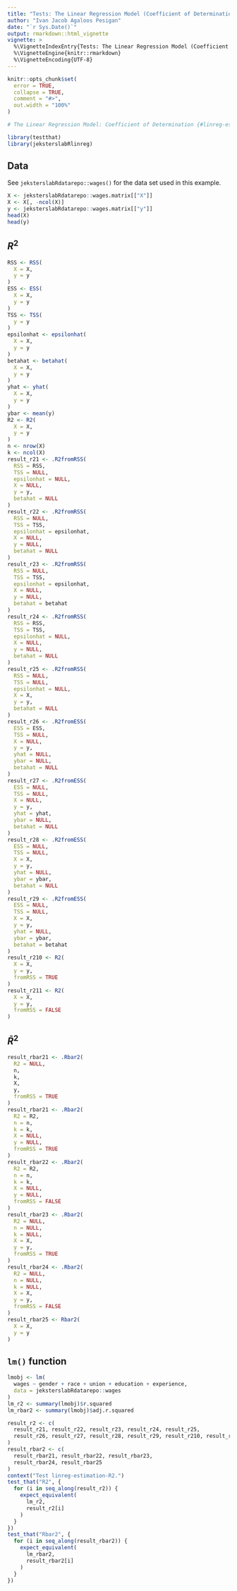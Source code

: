 ```yaml
---
title: "Tests: The Linear Regression Model (Coefficient of Determination)"
author: "Ivan Jacob Agaloos Pesigan"
date: "`r Sys.Date()`"
output: rmarkdown::html_vignette
vignette: >
  %\VignetteIndexEntry{Tests: The Linear Regression Model (Coefficient of Determination)}
  %\VignetteEngine{knitr::rmarkdown}
  %\VignetteEncoding{UTF-8}
---
```



```r
knitr::opts_chunk$set(
  error = TRUE,
  collapse = TRUE,
  comment = "#>",
  out.width = "100%"
)
```




```r
# The Linear Regression Model: Coefficient of Determination {#linreg-estimation-R2-example}
```



```r
library(testthat)
library(jeksterslabRlinreg)
```


## Data

See `jeksterslabRdatarepo::wages()` for the data set used in this example.


```r
X <- jeksterslabRdatarepo::wages.matrix[["X"]]
X <- X[, -ncol(X)]
y <- jeksterslabRdatarepo::wages.matrix[["y"]]
head(X)
head(y)
```


## $R^{2}$


```r
RSS <- RSS(
  X = X,
  y = y
)
ESS <- ESS(
  X = X,
  y = y
)
TSS <- TSS(
  y = y
)
epsilonhat <- epsilonhat(
  X = X,
  y = y
)
betahat <- betahat(
  X = X,
  y = y
)
yhat <- yhat(
  X = X,
  y = y
)
ybar <- mean(y)
R2 <- R2(
  X = X,
  y = y
)
n <- nrow(X)
k <- ncol(X)
result_r21 <- .R2fromRSS(
  RSS = RSS,
  TSS = NULL,
  epsilonhat = NULL,
  X = NULL,
  y = y,
  betahat = NULL
)
result_r22 <- .R2fromRSS(
  RSS = NULL,
  TSS = TSS,
  epsilonhat = epsilonhat,
  X = NULL,
  y = NULL,
  betahat = NULL
)
result_r23 <- .R2fromRSS(
  RSS = NULL,
  TSS = TSS,
  epsilonhat = epsilonhat,
  X = NULL,
  y = NULL,
  betahat = betahat
)
result_r24 <- .R2fromRSS(
  RSS = RSS,
  TSS = TSS,
  epsilonhat = NULL,
  X = NULL,
  y = NULL,
  betahat = NULL
)
result_r25 <- .R2fromRSS(
  RSS = NULL,
  TSS = NULL,
  epsilonhat = NULL,
  X = X,
  y = y,
  betahat = NULL
)
result_r26 <- .R2fromESS(
  ESS = ESS,
  TSS = NULL,
  X = NULL,
  y = y,
  yhat = NULL,
  ybar = NULL,
  betahat = NULL
)
result_r27 <- .R2fromESS(
  ESS = NULL,
  TSS = NULL,
  X = NULL,
  y = y,
  yhat = yhat,
  ybar = NULL,
  betahat = NULL
)
result_r28 <- .R2fromESS(
  ESS = NULL,
  TSS = NULL,
  X = X,
  y = y,
  yhat = NULL,
  ybar = ybar,
  betahat = NULL
)
result_r29 <- .R2fromESS(
  ESS = NULL,
  TSS = NULL,
  X = X,
  y = y,
  yhat = NULL,
  ybar = ybar,
  betahat = betahat
)
result_r210 <- R2(
  X = X,
  y = y,
  fromRSS = TRUE
)
result_r211 <- R2(
  X = X,
  y = y,
  fromRSS = FALSE
)
```


## $\bar{R}^{2}$


```r
result_rbar21 <- .Rbar2(
  R2 = NULL,
  n,
  k,
  X,
  y,
  fromRSS = TRUE
)
result_rbar21 <- .Rbar2(
  R2 = R2,
  n = n,
  k = k,
  X = NULL,
  y = NULL,
  fromRSS = TRUE
)
result_rbar22 <- .Rbar2(
  R2 = R2,
  n = n,
  k = k,
  X = NULL,
  y = NULL,
  fromRSS = FALSE
)
result_rbar23 <- .Rbar2(
  R2 = NULL,
  n = NULL,
  k = NULL,
  X = X,
  y = y,
  fromRSS = TRUE
)
result_rbar24 <- .Rbar2(
  R2 = NULL,
  n = NULL,
  k = NULL,
  X = X,
  y = y,
  fromRSS = FALSE
)
result_rbar25 <- Rbar2(
  X = X,
  y = y
)
```


## `lm()` function


```r
lmobj <- lm(
  wages ~ gender + race + union + education + experience,
  data = jeksterslabRdatarepo::wages
)
lm_r2 <- summary(lmobj)$r.squared
lm_rbar2 <- summary(lmobj)$adj.r.squared
```




```r
result_r2 <- c(
  result_r21, result_r22, result_r23, result_r24, result_r25,
  result_r26, result_r27, result_r28, result_r29, result_r210, result_r211
)
result_rbar2 <- c(
  result_rbar21, result_rbar22, result_rbar23,
  result_rbar24, result_rbar25
)
context("Test linreg-estimation-R2.")
test_that("R2", {
  for (i in seq_along(result_r2)) {
    expect_equivalent(
      lm_r2,
      result_r2[i]
    )
  }
})
test_that("Rbar2", {
  for (i in seq_along(result_rbar2)) {
    expect_equivalent(
      lm_rbar2,
      result_rbar2[i]
    )
  }
})
```

